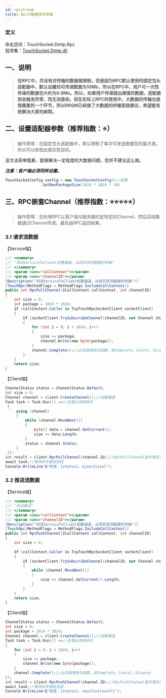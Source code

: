 ```yaml
---
id: rpcstream
title: Rpc大数据流式传输
---
```


### 定义

命名空间：TouchSocket.Dmtp.Rpc <br/>
程序集：[TouchSocket.Dmtp.dll](https://www.nuget.org/packages/TouchSocket.Dmtp)


## 一、说明

> **在RPC中，并没有对传输的数据做限制，但是因为RPC默认使用的固定包头适配器中，默认设置的可传递数据为10Mb，所以在RPC中，用户可一次性传递的数据包大约为9.9Mb。所以，如果用户传递超出阈值的数据，适配器则会触发异常，而无法接收。但在实际上RPC的使用中，大数据的传输也是很重要的一个环节，所以RRQM已经做了大数据的传输思路建议，希望能有效解决大家的麻烦。**

<a name="DU9Pj"></a>

## 二、设置适配器参数（推荐指数：⭐）

> 操作原理：在固定包头适配器中，默认限制了单次可发送数据包的最大值，所以可以修改此值实现目的。

该方法简单粗暴，能够解决一定程度的大数据问题，但并不建议这么做。

***注意：客户端必须同样设置。***

```csharp
TouchSocketConfig config = new TouchSocketConfig()//配置
                .SetMaxPackageSize(1024 * 1024 * 10)
```

<a name="p5kjo"></a>

## 三、RPC嵌套Channel（推荐指数：⭐⭐⭐⭐⭐）

> 操作原理：先利用RPC让客户端与服务器约定特定的Channel，然后后续数据通过Channel传递，最后由RPC返回结果。

<a name="FuEck"></a>

### 3.1 请求流数据

【Service端】

```csharp
/// <summary>
/// "测试ServiceToClient创建通道，从而实现流数据的传输"
/// </summary>
/// <param name="callContext"></param>
/// <param name="channelID"></param>
[Description("测试ServiceToClient创建通道，从而实现流数据的传输")]
[TouchRpc(MethodFlags = MethodFlags.IncludeCallContext)]
public int RpcPullChannel(ICallContext callContext, int channelID)
{
    int size = 0;
    int package = 1024 * 1024;
    if (callContext.Caller is TcpTouchRpcSocketClient socketClient)
    {
        if (socketClient.TrySubscribeChannel(channelID, out Channel channel))
        {
            for (int i = 0; i < 1024; i++)
            {
                size += package;
                channel.Write(new byte[package]);
            }
            channel.Complete();//必须调用指令函数，如Complete，Cancel，Dispose
        }
    }
    return size;
}
```

【Client端】

```csharp
ChannelStatus status = ChannelStatus.Default;
int size = 0;
Channel channel = client.CreateChannel();//创建通道
Task task = Task.Run(() =>//这里必须用异步
 {
     using (channel)
     {
         while (channel.MoveNext())
         {
             byte[] data = channel.GetCurrent();
             size += data.Length;
         }
         status = channel.Status;
     }
 });
int result = client.RpcPullChannel(channel.ID);//RpcPullChannel是代理方法，此处会阻塞至服务器全部发送完成。
await task;//等待异步接收完成
Console.WriteLine($"状态：{status}，size={size}");
```

<a name="GmNPl"></a>

### 3.2 推送流数据

【Service端】

```csharp
/// <summary>
/// "测试推送"
/// </summary>
/// <param name="callContext"></param>
/// <param name="channelID"></param>
[Description("测试ServiceToClient创建通道，从而实现流数据的传输")]
[TouchRpc(MethodFlags = MethodFlags.IncludeCallContext)]
public int RpcPushChannel(ICallContext callContext, int channelID)
{
    int size = 0;
    
    if (callContext.Caller is TcpTouchRpcSocketClient socketClient)
    {
        if (socketClient.TrySubscribeChannel(channelID, out Channel channel))
        {
            while (channel.MoveNext())
            {
                size += channel.GetCurrent().Length;
            }
        }
    }
    return size;
}
```

【Client端】

```csharp
ChannelStatus status = ChannelStatus.Default;
int size = 0;
int package = 1024 * 1024;
Channel channel = client.CreateChannel();//创建通道
Task task = Task.Run(() =>//这里必须用异步
{
    for (int i = 0; i < 1024; i++)
    {
        size += package;
        channel.Write(new byte[package]);
    }
    channel.Complete();//必须调用指令函数，如Complete，Cancel，Dispose
});
int result = client.RpcPushChannel(channel.ID);//RpcPushChannel是代理方法，此处会阻塞至服务器全部完成。
await task;//等待异步接收完成
Console.WriteLine($"状态：{status}，result={result}");
```
